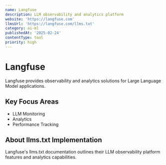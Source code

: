 ```yaml
---
name: Langfuse
description: LLM observability and analytics platform
website: 'https://langfuse.com'
llmsUrl: 'https://langfuse.com/llms.txt'
category: ai-ml
publishedAt: '2025-02-24'
contentType: tool
priority: high
---
```


# Langfuse

Langfuse provides observability and analytics solutions for Large Language Model applications.

## Key Focus Areas

- LLM Monitoring
- Analytics
- Performance Tracking

## About llms.txt Implementation

Langfuse's llms.txt documentation outlines their LLM observability platform features and analytics capabilities.
